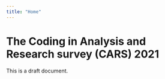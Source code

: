```yaml
---
title: "Home"
---
```


# The Coding in Analysis and Research survey (CARS) 2021

This is a draft document. 